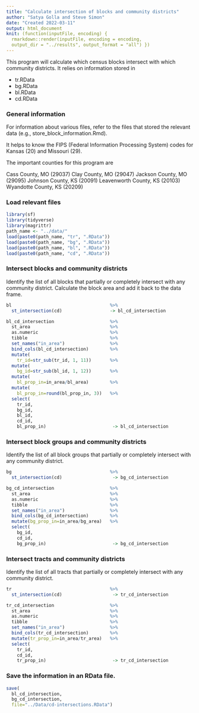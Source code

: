 ```yaml
---
title: "Calculate intersection of blocks and community districts"
author: "Satya Golla and Steve Simon"
date: "Created 2022-03-11"
output: html_document
knit: (function(inputFile, encoding) {
  rmarkdown::render(inputFile, encoding = encoding,
  output_dir = "../results", output_format = "all") })
---
```


This program will calculate which census blocks intersect with which community districts. It relies on information stored in

+ tr.RData
+ bg.RData
+ bl.RData
+ cd.RData

### General information

For information about various files, refer to the files that stored the relevant data (e.g., store_block_information.Rmd).

It helps to know the FIPS (Federal Information Processing System) codes for Kansas (20) and Missouri (29).

The important counties for this program are

Cass County, MO (29037)
Clay County, MO (29047)
Jackson County, MO (29095)
Johnson County, KS (20091)
Leavenworth County, KS (20103)
Wyandotte County, KS (20209)

### Load relevant files

```r
library(sf)
library(tidyverse)
library(magrittr)
path_name <- "../data/"
load(paste0(path_name, "tr", ".RData"))
load(paste0(path_name, "bg", ".RData"))
load(paste0(path_name, "bl", ".RData"))
load(paste0(path_name, "cd", ".RData"))
```

### Intersect blocks and community districts

Identify the list of all blocks that partially or completely intersect with any community district. Calculate the block area and add it back to the data frame.

```r
bl                                     %>%
  st_intersection(cd)                  -> bl_cd_intersection

bl_cd_intersection                     %>%
  st_area                              %>%
  as.numeric                           %>%
  tibble                               %>%
  set_names("in_area")                 %>%
  bind_cols(bl_cd_intersection)        %>%
  mutate(
    tr_id=str_sub(tr_id, 1, 11))       %>%
  mutate(
    bg_id=str_sub(bl_id, 1, 12))       %>%
  mutate(
    bl_prop_in=in_area/bl_area)        %>%
  mutate(
    bl_prop_in=round(bl_prop_in, 3))   %>%
  select(
    tr_id,
    bg_id,
    bl_id, 
    cd_id, 
    bl_prop_in)                         -> bl_cd_intersection
```


### Intersect block groups and community districts

Identify the list of all block groups that partially or completely intersect with any community district.

```r
bg                                     %>%
  st_intersection(cd)                   -> bg_cd_intersection

bg_cd_intersection                     %>%
  st_area                              %>%
  as.numeric                           %>%
  tibble                               %>%
  set_names("in_area")                 %>%
  bind_cols(bg_cd_intersection)        %>%
  mutate(bg_prop_in=in_area/bg_area)   %>%
  select(
    bg_id,
    cd_id, 
    bg_prop_in)                         -> bg_cd_intersection
```

### Intersect tracts and community districts

Identify the list of all tracts that partially or completely intersect with any community district.

```r
tr                                     %>%
  st_intersection(cd)                   -> tr_cd_intersection

tr_cd_intersection                     %>%
  st_area                              %>%
  as.numeric                           %>%
  tibble                               %>%
  set_names("in_area")                 %>%
  bind_cols(tr_cd_intersection)        %>%
  mutate(tr_prop_in=in_area/tr_area)   %>%
  select(
    tr_id,
    cd_id, 
    tr_prop_in)                         -> tr_cd_intersection
```

### Save the information in an RData file.

```r
save(
  bl_cd_intersection,
  bg_cd_intersection,
  file="../Data/cd-intersections.RData")
```
